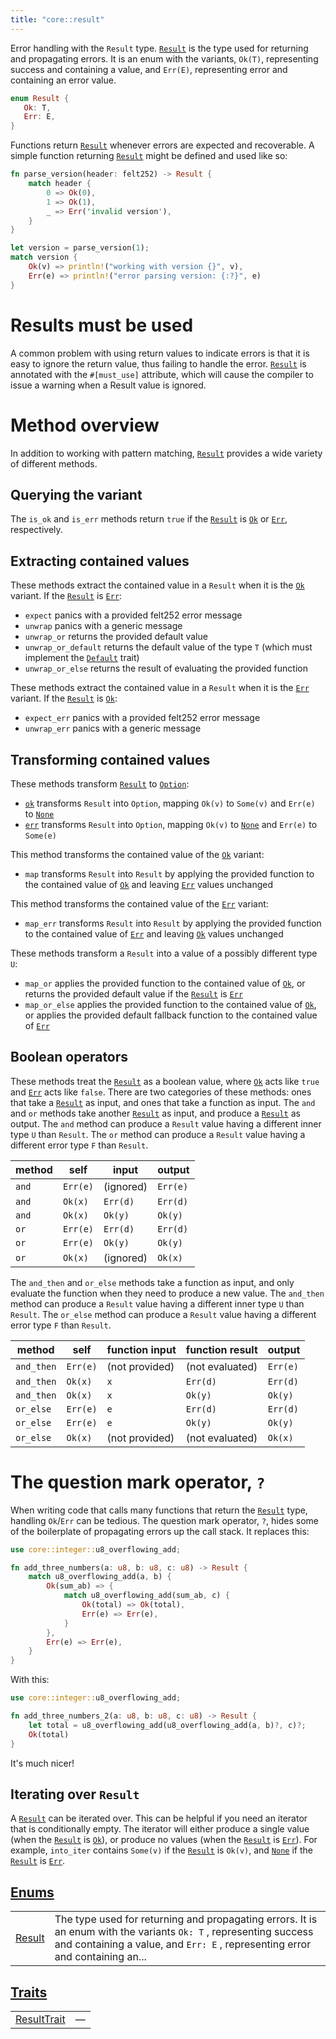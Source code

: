 ```yaml
---
title: "core::result"
---
```



Error handling with the `Result` type.
[`Result`](./core-result-Result) is the type used for returning and propagating
errors. It is an enum with the variants, `Ok(T)`, representing
success and containing a value, and `Err(E)`, representing error
and containing an error value.
```rust
enum Result {
   Ok: T,
   Err: E,
}
```

Functions return [`Result`](./core-result-Result) whenever errors are expected and
recoverable.
A simple function returning [`Result`](./core-result-Result) might be
defined and used like so:
```rust
fn parse_version(header: felt252) -> Result {
    match header {
        0 => Ok(0),
        1 => Ok(1),
        _ => Err('invalid version'),
    }
}

let version = parse_version(1);
match version {
    Ok(v) => println!("working with version {}", v),
    Err(e) => println!("error parsing version: {:?}", e)
}
```
# Results must be used

A common problem with using return values to indicate errors is
that it is easy to ignore the return value, thus failing to handle
the error. [`Result`](./core-result-Result) is annotated with the `#[must_use]` attribute,
which will cause the compiler to issue a warning when a Result
value is ignored.
# Method overview

In addition to working with pattern matching, [`Result`](./core-result-Result) provides a wide
variety of different methods.
## Querying the variant

The `is_ok` and `is_err` methods return `true` if the [`Result`](./core-result-Result)
is [`Ok`](./core-result#ok) or [`Err`](./core-result#err), respectively.
## Extracting contained values

These methods extract the contained value in a `Result` when it
is the [`Ok`](./core-result#ok) variant. If the [`Result`](./core-result-Result) is [`Err`](./core-result#err):
- `expect` panics with a provided felt252 error message
- `unwrap` panics with a generic message
- `unwrap_or` returns the provided default value
- `unwrap_or_default` returns the default value of the type `T` (which must implement the
[`Default`](./core-traits-Default) trait)
- `unwrap_or_else` returns the result of evaluating the provided function

These methods extract the contained value in a `Result` when it
is the [`Err`](./core-result#err) variant. If the [`Result`](./core-result-Result) is [`Ok`](./core-result#ok):
- `expect_err` panics with a provided felt252 error message
- `unwrap_err` panics with a generic message
## Transforming contained values

These methods transform [`Result`](./core-result-Result) to [`Option`](./core-option-Option):
- [`ok`](./core-result#ok) transforms `Result` into `Option`, mapping
`Ok(v)` to `Some(v)` and `Err(e)` to [`None`](./core-option#none)
- [`err`](./core-result#err) transforms `Result` into `Option`, mapping
`Ok(v)` to [`None`](./core-option#none) and `Err(e)` to `Some(e)`

This method transforms the contained value of the [`Ok`](./core-result#ok) variant:
- `map` transforms `Result` into `Result` by applying
the provided function to the contained value of [`Ok`](./core-result#ok) and leaving
[`Err`](./core-result#err) values unchanged

This method transforms the contained value of the [`Err`](./core-result#err) variant:
- `map_err` transforms `Result` into `Result` by
applying the provided function to the contained value of [`Err`](./core-result#err) and
leaving [`Ok`](./core-result#ok) values unchanged

These methods transform a `Result` into a value of a possibly
different type `U`:
- `map_or` applies the provided function to the contained value of
[`Ok`](./core-result#ok), or returns the provided default value if the [`Result`](./core-result-Result) is
[`Err`](./core-result#err)
- `map_or_else` applies the provided function to the contained value
of [`Ok`](./core-result#ok), or applies the provided default fallback function to the
contained value of [`Err`](./core-result#err)
## Boolean operators

These methods treat the [`Result`](./core-result-Result) as a boolean value, where [`Ok`](./core-result#ok)
acts like `true` and [`Err`](./core-result#err) acts like `false`. There are two
categories of these methods: ones that take a [`Result`](./core-result-Result) as input, and
ones that take a function as input.
The `and` and `or` methods take another [`Result`](./core-result-Result) as input, and
produce a [`Result`](./core-result-Result) as output. The `and` method can produce a
`Result` value having a different inner type `U` than
`Result`. The `or` method can produce a `Result`
value having a different error type `F` than `Result`.

|method|self|input|output|
|---|---|---|---|
|`and`|`Err(e)`|(ignored)|`Err(e)`|
|`and`|`Ok(x)`|`Err(d)`|`Err(d)`|
|`and`|`Ok(x)`|`Ok(y)`|`Ok(y)`|
|`or`|`Err(e)`|`Err(d)`|`Err(d)`|
|`or`|`Err(e)`|`Ok(y)`|`Ok(y)`|
|`or`|`Ok(x)`|(ignored)|`Ok(x)`|

The `and_then` and `or_else` methods take a function as input, and
only evaluate the function when they need to produce a new value. The
`and_then` method can produce a `Result` value having a
different inner type `U` than `Result`. The `or_else` method
can produce a `Result` value having a different error type `F`
than `Result`.

|method|self|function input|function result|output|
|---|---|---|---|---|
|`and_then`|`Err(e)`|(not provided)|(not evaluated)|`Err(e)`|
|`and_then`|`Ok(x)`|`x`|`Err(d)`|`Err(d)`|
|`and_then`|`Ok(x)`|`x`|`Ok(y)`|`Ok(y)`|
|`or_else`|`Err(e)`|`e`|`Err(d)`|`Err(d)`|
|`or_else`|`Err(e)`|`e`|`Ok(y)`|`Ok(y)`|
|`or_else`|`Ok(x)`|(not provided)|(not evaluated)|`Ok(x)`|
# The question mark operator, `?`

When writing code that calls many functions that return the [`Result`](./core-result-Result) type,
handling `Ok`/`Err` can be tedious. The question mark operator, `?`,
hides some of the boilerplate of propagating errors up the call stack.
It replaces this:
```rust
use core::integer::u8_overflowing_add;

fn add_three_numbers(a: u8, b: u8, c: u8) -> Result {
    match u8_overflowing_add(a, b) {
        Ok(sum_ab) => {
            match u8_overflowing_add(sum_ab, c) {
                Ok(total) => Ok(total),
                Err(e) => Err(e),
            }
        },
        Err(e) => Err(e),
    }
}
```

With this:
```rust
use core::integer::u8_overflowing_add;

fn add_three_numbers_2(a: u8, b: u8, c: u8) -> Result {
    let total = u8_overflowing_add(u8_overflowing_add(a, b)?, c)?;
    Ok(total)
}
```

It's much nicer!
## Iterating over `Result`

A [`Result`](./core-result-Result) can be iterated over. This can be helpful if you need an
iterator that is conditionally empty. The iterator will either produce
a single value (when the [`Result`](./core-result-Result) is [`Ok`](./core-result#ok)), or produce no values
(when the [`Result`](./core-result-Result) is [`Err`](./core-result#err)). For example, `into_iter`
contains `Some(v)` if the [`Result`](./core-result-Result) is `Ok(v)`, and [`None`](./core-option#none) if the
[`Result`](./core-result-Result) is [`Err`](./core-result#err).



## [Enums](./core-result-enums)

| | |
|:---|:---|
| [Result](./core-result-Result) | The type used for returning and propagating errors. It is an enum with the variants `Ok: T` , representing success and containing a value, and `Err: E` , representing error and containing an... |

## [Traits](./core-result-traits)

| | |
|:---|:---|
| [ResultTrait](./core-result-ResultTrait) | — |
